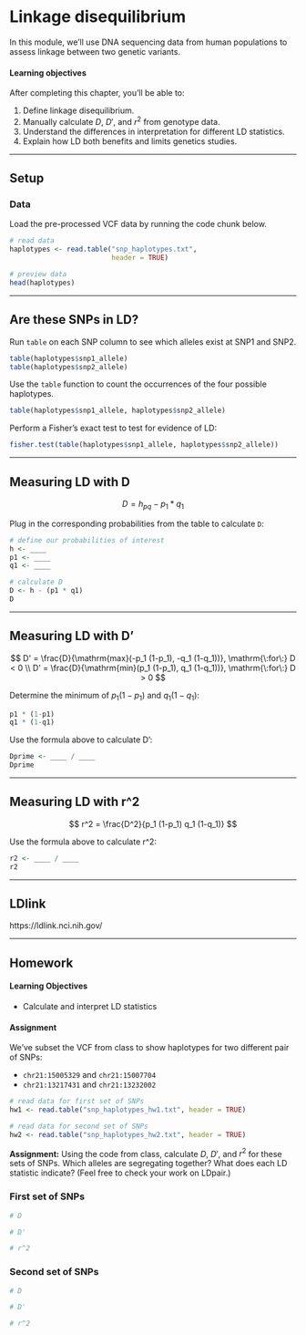 # Linkage disequilibrium

In this module, we'll use DNA sequencing data from human populations to assess linkage between two genetic variants.

#### Learning objectives

After completing this chapter, you'll be able to:

1. Define linkage disequilibrium.
2. Manually calculate $D$, $D'$, and $r^2$ from genotype data.
3. Understand the differences in interpretation for different LD statistics.
4. Explain how LD both benefits and limits genetics studies.


***


## Setup

### Data

Load the pre-processed VCF data by running the code chunk below.

```r
# read data
haplotypes <- read.table("snp_haplotypes.txt",
                         header = TRUE)

# preview data
head(haplotypes)
```


***


## Are these SNPs in LD?

Run `table` on each SNP column to see which alleles exist at SNP1 and SNP2.

```r
table(haplotypes$snp1_allele)
table(haplotypes$snp2_allele)
```

Use the `table` function to count the occurrences of the four possible haplotypes.

```r
table(haplotypes$snp1_allele, haplotypes$snp2_allele)
```

Perform a Fisher's exact test to test for evidence of LD:

```r
fisher.test(table(haplotypes$snp1_allele, haplotypes$snp2_allele))
```


***


## Measuring LD with D

$$
D = h_{pq} - p_1*q_1
$$

Plug in the corresponding probabilities from the table to calculate `D`:

```r
# define our probabilities of interest
h <- ____
p1 <- ____
q1 <- ____

# calculate D
D <- h - (p1 * q1)
D
```


***


## Measuring LD with D'

$$
D' = \frac{D}{\mathrm{max}(-p_1 (1-p_1), -q_1 (1-q_1))}, \mathrm{\:for\:} D < 0 \\
D' = \frac{D}{\mathrm{min}(p_1 (1-p_1), q_1 (1-q_1))}, \mathrm{\:for\:} D > 0
$$

Determine the minimum of $p_1 (1-p_1)$ and $q_1 (1-q_1)$:

```r
p1 * (1-p1)
q1 * (1-q1)
```

Use the formula above to calculate D':

```r
Dprime <- ____ / ____
Dprime
```



***


## Measuring LD with r^2

$$
r^2 = \frac{D^2}{p_1 (1-p_1) q_1 (1-q_1)}
$$

Use the formula above to calculate r^2:

```r
r2 <- ____ / ____
r2
```


***


## LDlink

https://ldlink.nci.nih.gov/


***


## Homework

#### Learning Objectives

* Calculate and interpret LD statistics

#### Assignment

We've subset the VCF from class to show haplotypes for two different pair of SNPs:

* `chr21:15005329` and `chr21:15007704`
* `chr21:13217431` and `chr21:13232002`

```r
# read data for first set of SNPs
hw1 <- read.table("snp_haplotypes_hw1.txt", header = TRUE)

# read data for second set of SNPs
hw2 <- read.table("snp_haplotypes_hw2.txt", header = TRUE)
```

**Assignment:** Using the code from class, calculate $D$, $D'$, and $r^2$ for these sets of SNPs. Which alleles are segregating together? What does each LD statistic indicate? (Feel free to check your work on LDpair.)

### First set of SNPs

```r
# D
```

```r
# D'
```

```r
# r^2
```

### Second set of SNPs

```r
# D
```

```r
# D'
```

```r
# r^2
```